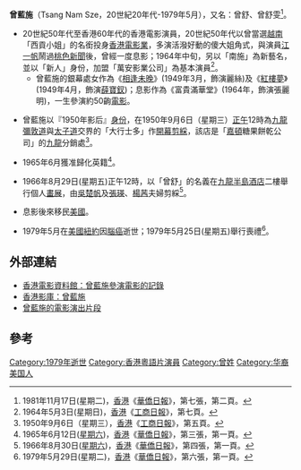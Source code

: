 '''曾藍施'''（Tsang Nam Sze，20世紀20年代-1979年5月），又名：曾舒、曾舒雯<ref>1981年11月17日(星期二)，[[香港|香港]]《[[華僑日報|華僑日報]]》，第七張，第二頁。</ref>。

* 20世紀50年代至香港60年代的香港電影演員，20世紀50年代以曾當選[[越南|越南]]「西貢小姐」的名銜投身[[香港電影|香港電影業]]，多演活潑好動的傻大姐角式，與演員[[江一帆|江一帆]]鬧過[[桃色新聞|桃色新聞]]後，曾經一度息影；1964年中旬，另以「南施」為新藝名，並以「新人」身份，加盟「萬安影業公司」為基本演員<ref>1964年5月3日(星期日)，[[香港|香港]]《[[工商日報|工商日報]]》，第七頁。</ref>。
** 曾藍施的銀幕處女作為《[[相逢未晚|相逢未晚]]》(1949年3月，飾演麗絲)及《[[紅樓夢|紅樓夢]]》(1949年4月，飾演[[薛寶釵|薛寶釵]])；息影作為《富貴滿華堂》(1964年，飾演張麗明)，一生參演約50齣[[電影|電影]]。

* 曾藍施以『1950年影后』[[身份|身份]]，在1950年9月6日（星期三）[[正午|正午]]12時為[[九龍|九龍]][[彌敦道|彌敦道]]與[[太子道|太子道]]交界的「大行士多」作[[開幕|開幕]][[剪綵|剪綵]]，該店是「[[嘉頓|嘉頓]]糖果餅乾公司」的[[九龍|九龍]]分銷處<ref>1950年9月6日（星期三），[[香港|香港]]《[[工商日報|工商日報]]》，第五頁。</ref>。

* 1965年6月獲准歸化英籍<ref>1965年6月12日([[星期六|星期六]])，[[香港|香港]]《[[華僑日報|華僑日報]]》，第三張，第一頁。</ref>。

* 1966年8月29日(星期五)正午12時，以「曾舒」的名義在[[九龍|九龍]][[半島酒店|半島酒店]]二樓舉行個人[[畫展|畫展]]，由[[吳楚帆|吳楚帆]]及[[張瑛|張瑛]]、[[楊茜|楊茜]]夫婦剪綵<ref>1966年8月30日([[星期六|星期六]])，[[香港|香港]]《[[華僑日報|華僑日報]]》，第四張，第一頁。</ref>。

* 息影後來移民[[美國|美國]]。

* 1979年5月在[[美國|美國]][[紐約|紐約]]因[[腦癌|腦癌]]逝世；1979年5月25日(星期五)舉行喪禮<ref>1979年5月29日(星期二)，[[香港|香港]]《[[華僑日報|華僑日報]]》，第六張，第一頁。</ref>。

==外部連結==
* [http://ipac.hkfa.lcsd.gov.hk/ipac20/ipac.jsp?session=1246Y132424MH.12&profile=hkfa&uri=link=3100036@!380@!3100024@!3100036&aspect=basic_search&menu=search&ri=1&source=192.168.110.61@!horizon&term=%E6%9B%BE%E8%97%8D%E6%96%BD%2C&index=NAMEBRP 香港電影資料館：曾藍施參演電影的記錄]{{Dead link|date=2018年6月 |bot=InternetArchiveBot |fix-attempted=no }}
* [http://hkmdb.com/db/people/view.mhtml?id=1603&display_set=big5 香港影庫：曾藍施] {{Wayback|url=http://hkmdb.com/db/people/view.mhtml?id=1603&display_set=big5 |date=20200924061423 }}
* [http://www.youtube.com/watch?v=VmxrslfORr4 曾藍施的電影演出片段]

==參考==
{{Reflist}}

[[Category:1979年逝世|Category:1979年逝世]]
[[Category:香港粵語片演員|Category:香港粵語片演員]]
[[Category:曾姓|Category:曾姓]]
[[Category:华裔美国人|Category:华裔美国人]]